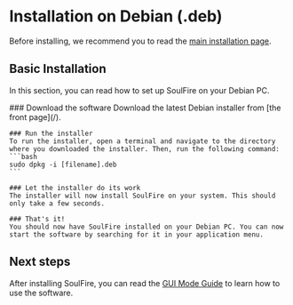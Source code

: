 
# Installation on Debian (.deb)

Before installing, we recommend you to read the [main installation page](/docs/installation).

## Basic Installation

In this section, you can read how to set up SoulFire on your Debian PC.

<Steps>
    ### Download the software
    Download the latest Debian installer from [the front page](/).

    ### Run the installer
    To run the installer, open a terminal and navigate to the directory where you downloaded the installer. Then, run the following command:
    ```bash
    sudo dpkg -i [filename].deb
    ```

    ### Let the installer do its work
    The installer will now install SoulFire on your system. This should only take a few seconds.

    ### That's it!
    You should now have SoulFire installed on your Debian PC. You can now start the software by searching for it in your application menu.
</Steps>

## Next steps

After installing SoulFire, you can read the [GUI Mode Guide](/docs/guides/gui-mode) to learn how to use the software.
